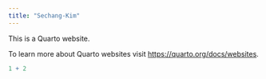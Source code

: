 ---
title: "Sechang-Kim"
---

This is a Quarto website.

To learn more about Quarto websites visit <https://quarto.org/docs/websites>.

```{r}
1 + 2
```
